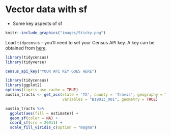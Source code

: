 # Vector data with sf

- Some key aspects of sf

```r
knitr::include_graphics("images/Sticky.png")
```

Load `tidycensus` - you'll need to set your Census API key. A key can be obtained from [here](http://api.census.gov/data/key_signup.html).
```r
library(tidycensus)
library(tidyverse)

census_api_key("YOUR API KEY GOES HERE")
```

```r
library(tidycensus)
library(ggplot2)
options(tigris_use_cache = TRUE)
austin_tracts <- get_acs(state = 'TX', county = 'Travis', geography = "tract",
                         variables = "B19013_001", geometry = TRUE)

austin_tracts %>%
  ggplot(aes(fill = estimate)) + 
  geom_sf(color = NA) + 
  coord_sf(crs = 26911) + 
  scale_fill_viridis_c(option = "magma") 
```